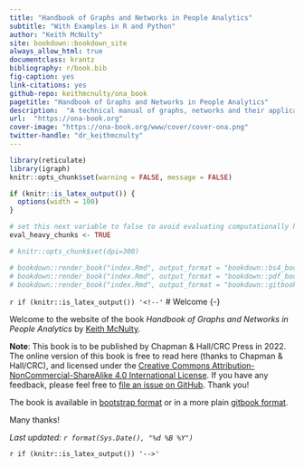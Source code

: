```yaml
--- 
title: "Handbook of Graphs and Networks in People Analytics"
subtitle: "With Examples in R and Python"
author: "Keith McNulty"
site: bookdown::bookdown_site
always_allow_html: true
documentclass: krantz
bibliography: r/book.bib
fig-caption: yes
link-citations: yes
github-repo: keithmcnulty/ona_book
pagetitle: "Handbook of Graphs and Networks in People Analytics"
description:  "A technical manual of graphs, networks and their applications in the people and social sciences"
url:  "https://ona-book.org"
cover-image: "https://ona-book.org/www/cover/cover-ona.png"
twitter-handle: "dr_keithmcnulty"
---
```



```r
library(reticulate)
library(igraph)
knitr::opts_chunk$set(warning = FALSE, message = FALSE)

if (knitr::is_latex_output()) {
  options(width = 100)
}

# set this next variable to false to avoid evaluating computationally heavy chunks
eval_heavy_chunks <- TRUE

# knitr::opts_chunk$set(dpi=300)

# bookdown::render_book("index.Rmd", output_format = "bookdown::bs4_book", config_file = "_bookdown_bs4.yml")
# bookdown::render_book("index.Rmd", output_format = "bookdown::pdf_book", config_file = "_bookdown_pdf.yml")
# bookdown::render_book("index.Rmd", output_format = "bookdown::gitbook", config_file = "_bookdown_gitbook.yml")
```

`r if (knitr::is_latex_output()) '<!--'`
# Welcome {-}

Welcome to the website of the book *Handbook of Graphs and Networks in People Analytics* by [Keith McNulty](https://www.linkedin.com/in/keith-mcnulty/).  

::: {.infobox .caution}
**Note**: This book is to be published by Chapman & Hall/CRC Press in 2022.  The online version of this book is free to read here (thanks to Chapman & Hall/CRC), and licensed under the [Creative Commons Attribution-NonCommercial-ShareAlike 4.0 International License](http://creativecommons.org/licenses/by-nc-sa/4.0/). If you have any feedback, please feel free to [file an issue on GitHub](https://github.com/keithmcnulty/ona_book/issues). Thank you!
:::

The book is available in [bootstrap format](https://ona-book.org) or in a more plain [gitbook format](https://ona-book.org/gitbook).

Many thanks!

*Last updated: `r format(Sys.Date(), "%d %B %Y")`*

`r if (knitr::is_latex_output()) '-->'`


